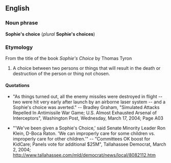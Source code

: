 ==English==
===Noun phrase===
'''Sophie's choice''' (''plural'' '''Sophie's choices''') 

===Etymology===
From the title of the book ''Sophie's Choice'' by Thomas Tyron

# A choice between two persons or things that will result in the death or destruction of the person or thing not chosen.

====Quotations====
*"As things turned out, all the enemy missiles were destroyed in flight -- two were hit very early after launch by an airborne laser system -- and a Sophie's choice was averted." -- Bradley Graham, "Simulated Attacks Repelled In Antimissile War Game; U.S. Almost Exhausted Arsenal of Interceptors", Washington Post, Wednesday, March 17, 2004; Page A03

*"'We've been given a Sophie's Choice,' said Senate Minority Leader Ron Klein, D-Boca Raton. 'We can improperly care for some children vs. improperly care for other children.'" -- "Committees OK boost for KidCare; Panels vote for additional $25M", Tallahassee Democrat, March 2, 2004; http://www.tallahassee.com/mld/democrat/news/local/8082112.htm